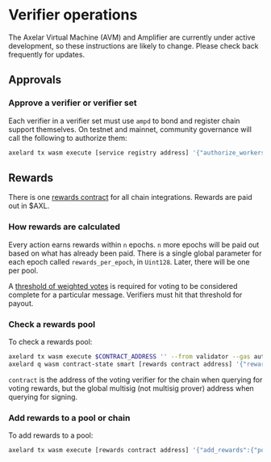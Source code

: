 # Verifier operations


<Callout>
The Axelar Virtual Machine (AVM) and Amplifier are currently under active development, so these instructions are likely to change. Please check back frequently for updates.
</Callout>

## Approvals

### Approve a verifier or verifier set

Each verifier in a verifier set must use `ampd` to bond and register chain support themselves. On testnet and mainnet, community governance will call the following to authorize them:

```bash
axelard tx wasm execute [service registry address] '{"authorize_workers":{"workers":[list of worker addresses], "service_name":[service-name]}}' --from key --gas auto --gas-adjustment 2
```

## Rewards

There is one [rewards contract](https://github.com/axelarnetwork/axelar-amplifier/blob/main/doc/src/contracts/rewards.md) for all chain integrations. Rewards are paid out in $AXL.

### How rewards are calculated

Every action earns rewards within `n` epochs. `n` more epochs will be paid out based on what has already been paid. There is a single global parameter for each epoch called `rewards_per_epoch`, in `Uint128`. Later, there will be one per pool. 

A [threshold of weighted votes](https://github.com/axelarnetwork/axelar-amplifier/blob/main/contracts/voting-verifier/src/msg.rs#L25) is required for voting to be considered complete for a particular message. Verifiers must hit that threshold for payout.

### Check a rewards pool

To check a rewards pool:

```bash
axelard tx wasm execute $CONTRACT_ADDRESS '' --from validator --gas auto --gas-adjustment 2
axelard q wasm contract-state smart [rewards contract address] '{"rewards_pool":{"pool_id":{"chain_name":[chain-name],"contract":[address of voting verifier or multisig]}}}'
```

`contract` is the address of the voting verifier for the chain when querying for voting rewards, but the global multisig (not multisig prover) address when querying for signing.

### Add rewards to a pool or chain

To add rewards to a pool:

```bash
axelard tx wasm execute [rewards contract address] '{"add_rewards":{"pool_id":{"chain_name":[chain-name],"contract":[address of voting verifier or multisig]}}}' --amount [amount to add] --from [key] --gas auto --gas-adjustment 2 
```